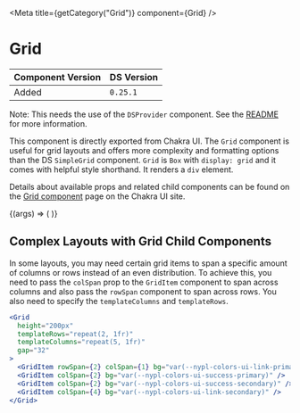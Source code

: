 

<Meta title={getCategory("Grid")} component={Grid} />

# Grid

| Component Version | DS Version |
| ----------------- | ---------- |
| Added             | `0.25.1`   |

Note: This needs the use of the `DSProvider` component. See the
[README](https://nypl.github.io/nypl-design-system/storybook-static/?path=/story/chakra-ui--page#dsprovider)
for more information.

This component is directly exported from Chakra UI. The `Grid` component is
useful for grid layouts and offers more complexity and formatting options than
the DS `SimpleGrid` component. `Grid` is `Box` with `display: grid` and it comes
with helpful style shorthand. It renders a `div` element.

Details about available props and related child components can be found on the
[Grid component](https://chakra-ui.com/docs/layout/grid) page on the Chakra UI site.

<Canvas>
  <Story
    name="Grid"
    args={{
      templateColumns: "repeat(5, 1fr)",
      gap: "l",
    }}
  >
    {(args) => (
      <Grid {...args}>
        <Box w="100%" h="20" bg="brand.primary" />
        <Box w="100%" h="20" bg="brand.secondary" />
        <Box w="100%" h="20" bg="brand.primary" />
        <Box w="100%" h="20" bg="brand.secondary" />
        <Box w="100%" h="20" bg="brand.primary" />
        <Box w="100%" h="20" bg="brand.secondary" />
        <Box w="100%" h="20" bg="brand.primary" />
        <Box w="100%" h="20" bg="brand.secondary" />
        <Box w="100%" h="20" bg="brand.primary" />
        <Box w="100%" h="20" bg="brand.secondary" />
      </Grid>
    )}
  </Story>
</Canvas>

## Complex Layouts with Grid Child Components

In some layouts, you may need certain grid items to span a specific amount of
columns or rows instead of an even distribution. To achieve this, you need to
pass the `colSpan` prop to the `GridItem` component to span across columns and
also pass the `rowSpan` component to span across rows. You also need to specify
the `templateColumns` and `templateRows`.

<Canvas>
  <DSProvider>
    <Grid
      height="200px"
      templateRows="repeat(2, 1fr)"
      templateColumns="repeat(5, 1fr)"
      gap="5"
    >
      <GridItem
        rowSpan={2}
        colSpan={1}
        bg="var(--nypl-colors-ui-link-primary)"
      />
      <GridItem colSpan={2} bg="var(--nypl-colors-ui-success-primary)" />
      <GridItem colSpan={2} bg="var(--nypl-colors-ui-success-secondary)" />
      <GridItem colSpan={4} bg="var(--nypl-colors-ui-link-secondary)" />
    </Grid>
  </DSProvider>
</Canvas>

```jsx
<Grid
  height="200px"
  templateRows="repeat(2, 1fr)"
  templateColumns="repeat(5, 1fr)"
  gap="32"
>
  <GridItem rowSpan={2} colSpan={1} bg="var(--nypl-colors-ui-link-primary)" />
  <GridItem colSpan={2} bg="var(--nypl-colors-ui-success-primary)" />
  <GridItem colSpan={2} bg="var(--nypl-colors-ui-success-secondary)" />
  <GridItem colSpan={4} bg="var(--nypl-colors-ui-link-secondary)" />
</Grid>
```
